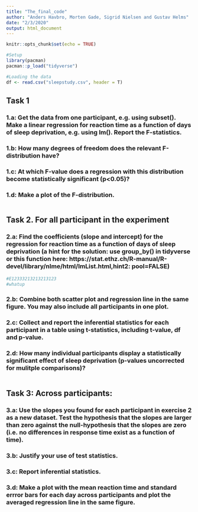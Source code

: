 ```yaml
---
title: "The_final_code"
author: "Anders Havbro, Morten Gade, Sigrid Nielsen and Gustav Helms"
date: "2/3/2020"
output: html_document
---
```


```r
knitr::opts_chunk$set(echo = TRUE)
```

```r
#Setup
library(pacman)
pacman::p_load("tidyverse")

#Loading the data
df <- read.csv("sleepstudy.csv", header = T)
```

## Task 1
### 1.a: Get the data from one participant, e.g. using subset(). Make a linear regression for reaction time as a function of days of sleep deprivation, e.g. using lm(). Report the F-statistics.

### 1.b: How many degrees of freedom does the relevant F-distribution have?

### 1.c: At which F-value does a regression with this distribution become statistically significant (p<0.05)?

### 1.d: Make a plot of the F-distribution.

```r

```

## Task 2. For all participant in the experiment
### 2.a: Find the coefficients (slope and intercept) for the regression for reaction time as a function of days of sleep deprivation (a hint for the solution: use group_by() in tidyverse or this function here: https://stat.ethz.ch/R-manual/R-devel/library/nlme/html/lmList.html,hint2: pool=FALSE)
```r
#E12333213213213123
#whatup
```

### 2.b: Combine both scatter plot and regression line in the same figure. You may also include all participants in one plot.

### 2.c: Collect and report the inferential statistics for each participant in a table using t-statistics, including t-value, df and p-value.

### 2.d: How many individual participants display a statistically significant effect of sleep deprivation (p-values uncorrected for mulitple comparisons)?

```r

```

## Task 3: Across participants: 
### 3.a: Use the slopes you found for each participant in exercise 2 as a new dataset. Test the hypothesis that the slopes are larger than zero against the null-hypothesis that the slopes are zero (i.e. no differences in response time exist as a function of time).

### 3.b: Justify your use of test statistics.

### 3.c: Report inferential statistics.

### 3.d: Make a plot with the mean reaction time and standard errror bars for each day across participants and plot the averaged regression line in the same figure.

```r

```

